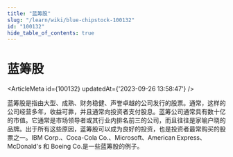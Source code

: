 ```yaml
---
title: "蓝筹股"
slug: "/learn/wiki/blue-chipstock-100132"
id: "100132"
hide_table_of_contents: true
---
```



# 蓝筹股

<ArticleMeta id={100132} updatedAt={'2023-09-26 13:58:47'} />
<div className='border-solid border-b border-t-0 my-4 border-[var(--ifm-color-gray-300)]' />

蓝筹股是指由大型、成熟、财务稳健、声誉卓越的公司发行的股票。通常，这样的公司经营多年，收益可靠，并且通常向投资者支付股息。蓝筹公司通常具有数十亿的市值。它通常是市场领导者或其行业内排名前三的公司，而且往往是家喻户晓的品牌。出于所有这些原因，蓝筹股可以成为良好的投资，也是投资者最常购买的股票之一。IBM Corp.、Coca-Cola Co.、Microsoft、American Express、McDonald's 和 Boeing Co.是一些蓝筹股的例子。
